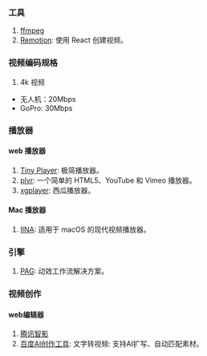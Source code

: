 ### 工具

1. [ffmpeg](./video/ffmpeg.mdx)
2. [Remotion](https://www.remotion.dev/): 使用 React 创建视频。<Badge github="https://github.com/remotion-dev/remotion" npm="remotion" />

### 视频编码规格

1. 4k 视频

- 无人机：20Mbps
- GoPro: 30Mbps

### 播放器

#### web 播放器

1. [Tiny Player](https://tiny-player.vercel.app/): 极简播放器。<Badge github="https://github.com/wangrongding/tiny-player" />
2. [plyr](https://plyr.io/): 一个简单的 HTML5、YouTube 和 Vimeo 播放器。<Badge github="https://github.com/sampotts/plyr" npm="plyr" />
3. [xgplayer](https://h5player.bytedance.com/): 西瓜播放器。<Badge github="https://github.com/bytedance/xgplayer" npm="xgplayer" />

#### Mac 播放器

1. [IINA](https://iina.io/): 适用于 macOS 的现代视频播放器。<Badge github="https://github.com/iina/iina" />


### 引擎

1. [PAG](https://pag.art/): 动效工作流解决方案。<Badge github="https://github.com/Tencent/libpag" />

### 视频创作

#### web编辑器

1. [腾讯智影](https://zenvideo.qq.com/)
2. [百度AI创作工具](https://aigc.baidu.com/make): 文字转视频: 支持AI扩写、自动匹配素材。